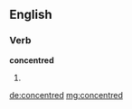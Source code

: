 ==English==

===Verb===
'''concentred'''

# {{past of|concentre}}

[[de:concentred]]
[[mg:concentred]]